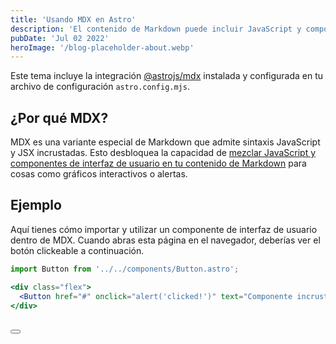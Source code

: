 ```yaml
---
title: 'Usando MDX en Astro'
description: 'El contenido de Markdown puede incluir JavaScript y componentes de interfaz de usuario con MDX.'
pubDate: 'Jul 02 2022'
heroImage: '/blog-placeholder-about.webp'
---
```


Este tema incluye la integración [@astrojs/mdx](https://docs.astro.build/en/guides/integrations-guide/mdx/) instalada y configurada en tu archivo de configuración `astro.config.mjs`.

## ¿Por qué MDX?

MDX es una variante especial de Markdown que admite sintaxis JavaScript y JSX incrustadas. Esto desbloquea la capacidad de [mezclar JavaScript y componentes de interfaz de usuario en tu contenido de Markdown](https://docs.astro.build/en/guides/markdown-content/#mdx-features) para cosas como gráficos interactivos o alertas.

## Ejemplo

Aquí tienes cómo importar y utilizar un componente de interfaz de usuario dentro de MDX. Cuando abras esta página en el navegador, deberías ver el botón clickeable a continuación.

```jsx
import Button from '../../components/Button.astro';

<div class="flex">
  <Button href="#" onclick="alert('clicked!')" text="Componente incrustado en MDX"/>
</div>
```

<br/>


<div class="flex">
	<Button href="#" onclick="alert('clicked!')" text="Embedded component in MDX"/>
</div>

